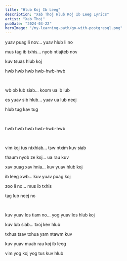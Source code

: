 ```yaml
---
title: "Hlub Koj Ib Leeg"
description: "Xab Thoj Hlub Koj Ib Leeg Lyrics"
artist: "Xab Thoj"
pubDate: "2024-03-22"
heroImage: "/my-learning-path/go-with-postgresql.png"
---
```


yuav puag li nov... yuav hlub li no

mus tag ib txhis... nyob ntiajteb nov

kuv tsuas hlub koj

hwb hwb hwb hwb-hwb-hwb

<br />

wb ob lub siab... koom ua ib lub

es yuav sib hlub... yuav ua lub neej

hlub tug kav tug

<br />

hwb hwb hwb hwb-hwb-hwb

<br />

vim koj tus ntxhiab... tsw ntxim kuv siab

thaum nyob ze koj... ua rau kuv

xav puag xav hnia... kuv yuav hlub koj

ib leeg xwb... kuv yuav puag koj

zoo li no... mus ib txhis

tag lub neej no

<br />

kuv yuav los tiam no... yog yuav los hlub koj

kuv lub siab... txoj kev hlub

txhua tsav txhua yam ntawm kuv

kuv yuav muab rau koj ib leeg

vim yog koj yog tus kuv hlub
